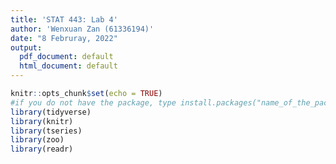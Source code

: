 ```yaml
---
title: 'STAT 443: Lab 4'
author: 'Wenxuan Zan (61336194)'
date: "8 Februray, 2022"
output:
  pdf_document: default
  html_document: default
---
```


```r
knitr::opts_chunk$set(echo = TRUE)
#if you do not have the package, type install.packages("name_of_the_package")
library(tidyverse)
library(knitr)
library(tseries)
library(zoo)
library(readr)
```